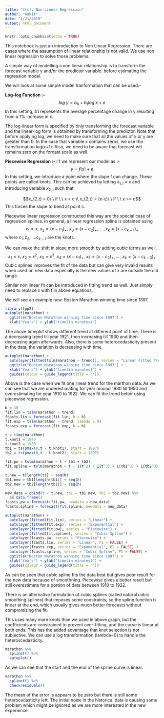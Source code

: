 ```yaml
---
title: "3(c). Non-Linear Regression"
author: "Ankit"
date: "1/21/2019"
output: html_document
---
```


```r
knitr::opts_chunk$set(echo = TRUE)
```

This notebook is just an introduction to Non Linear Regression.
There are cases where the assumption of linear relationship is not valid. We use non linear regression to solve those problems.

A simple way of modelling a non linear relationship is to transform the forecast variable y and/or the predictor variable. before estimating the regression model.

We will look at some simple model tranformation that can be used:-

**Log-log Function :-**
$$log\ y = b_0 + b_1log\ x + e$$
In this setting, $b1$ represents the average percentage change in y resulting from a 1% increase in x.

The log-linear form is specified by only transforming the forecast variable and the linear-log form is obtained by transforming the predictor.
Note that before applying log, we need to make sure that all the values of x or y are greater than 0. In the case that variable x contains zeros, we use the transformation log(x+1). Also, we need to be aware that forecast will remains zero on the forcast scale as well.

**Piecewise Regression :-**
I f we represent our model as :-
$$ y = f(x) + e$$
In this setting, we introduce a point where the slope f can change. These points are called knots. 
This can be achieved by letting $x_{1,t}$ = x and introducing variable $x_{2,t}$ such that 

$$x_{2,t} = 0\ \  if \ \ x < c \\
x_{2,t} = (x-c)\ \ if \ \ x >= c$$
This forces the slope to bend at point c.

Piecewise linear regression constructed this way are the special case of regression splines.
In general, a linear regression spline is obtained using
$$x_1 = x,\ x_2 = (x-c_1)_+,\ x_3 = (x-c_2)_+,....,x_k = (x-c_{k-1})_+$$
where $c_1, c_2,....c_{k-1}$ are the knots.

We can make the shift in slope more smooth by adding cubic terms as well.
$$x_1 = x,\ x_2 = x^2,\ x_3 = x^3,\ x_4 = (x-c_1)_+,\ x_5 = (x-c_2)_+,....,x_k = (x-c_{k-3})_+$$
Cubic splines improves the fit of the data but can give very invalid results when used on new data especially is the new values of x are outside the old range.

Similar non linear fit can be introduced in fitting trend as well. Just simply need to replace x with t in above equations.

We will see an example now.
Boston Marathon winning time since 1897.
```r
library(fpp2)
autoplot(marathon) +
  ggtitle("Boston Marathon winning time since 1897") +
  xlab("Years") + ylab("time(in minutes)")
```

The above timeplot shows different trend at different point of time. There is a decreasing trend till year 1921, then increasing till 1930 and then decreasing again afterwards.
Also, there is some heterocedasticity present in the data, the variation is decreasing with time.

```r
autoplot(marathon) +
  autolayer(fitted(tslm(marathon ~ trend)), series = "Linear Fitted Trend") +
  ggtitle("Boston Marathon winning time since 1897") +
  xlab("Years") + ylab("time(in minutes)") +
  guides(colour = guide_legend(title = ""))
```

Above is the case when we fit one linear trend for the marthon data. As we can see that we are underestimating for year around 1930 till 1950 and overestimating for year 1910 to 1922. We can fit the trend better using piecewise regression.

```r
h = 10
fit.lin = tslm(marathon ~ trend)
fcasts.lin = forecast(fit.lin, h = h)
fit.exp = tslm(marathon ~ trend, lambda = 0)
fcasts.exp = forecast(fit.exp, h = h)

t = time(marathon)
t.knot1 = 1940
t.knot2 = 1980
tb1 = ts(pmax(0,t - t.knot1), start = 1897)
tb2 = ts(pmax(0,t - t.knot2), start = 1897)

fit.pw = tslm(marathon ~ t + tb1 + tb2)
fit.spline = tslm(marathon ~ t + I(t^2) + I(t^3) + I(tb1^3) + I(tb2^3))

t.new = t[length(t)] + seq(h)
tb1.new = tb1[length(tb1)] + seq(h)
tb2.new = tb2[length(tb2)] + seq(h)

new_data = cbind(t = t.new, tb1 = tb1.new, tb2 = tb2.new) %>%
  as.data.frame()
fcasts.pw = forecast(fit.pw, newdata = new_data)
fcasts.spline = forecast(fit.spline, newdata = new_data)

autoplot(marathon) +
  autolayer(fitted(fit.lin), series = "Linear") +
  autolayer(fitted(fit.exp), series = "Exponential") +
  autolayer(fitted(fit.pw), series = "Piecewise") +
  autolayer(fitted(fit.spline), series = "Cubic Spline") +
  autolayer(fcasts.pw, series = "Piecewise") +
  autolayer(fcasts.lin, series = "Linear", PI = FALSE) +
  autolayer(fcasts.exp, series = "Exponential", PI = FALSE) +
  autolayer(fcasts.spline, series = "Cubic Spline", PI = FALSE) +
  ggtitle("Boston Marathon winning time since 1897") +
  xlab("Years") + ylab("time(in minutes)") +
  guides(colour = guide_legend(title = ""))
```

As can be seen that cubic spline fits the data best but gives poor result for the new data because of smoothning. Piecewise gives a better result but still overestimate for a portion of data between 1910 to 1922.

There is an alternative formulation of cubic splines (called natural cubic smoothing splines) that imposes some constraints, so the spline function is linear at the end, which usually gives much better forecasts without compromising the fit.

This uses many more knots than we used in above graph, but the coefficients are constrained to prevent over-fitting, and the curve is linear at both ends. This has the added advantage that knot selection is not subjective. We can use a log transformation (lambda=0) to handle the heteroscedasticity.

```r
marathon %>% 
  splinef() %>%
  autoplot()
```

As we can see that the start and the end of the spline curve is linear.
```r
marathon %>% 
  splinef() %>%
  checkresiduals()
```

The mean of the error is appears to be zero but there is still some heterocedasticity left. The initial noise in the historical data is causing some problem which might be ignored as we are more interested in the new experience.
